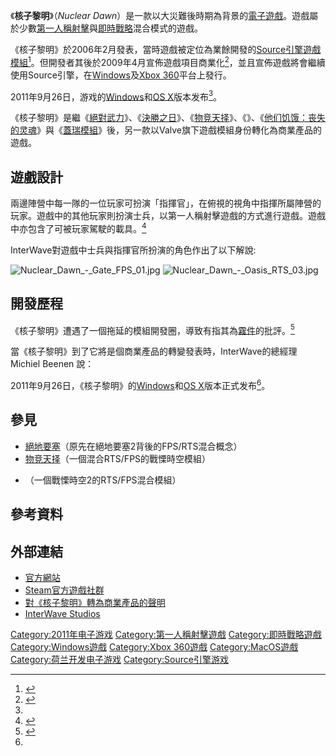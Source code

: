 {{noteTA|G1=Games}}
{{Infobox VG
| title        =
| image = File:Nuclear Dawn - Clocktower Environment 01.png
| caption      = 
| developer    = {{link-en|InterWave Studios|InterWave Studios}}
| designer     = 
| publisher    = InterWave Studios
| distributor  = [[Valve_Corporation|Valve Corporation]]（Steam）
| engine       = [[Source引擎|Source]]
| release      = '''PC/MAC'''<br/>2011年9月26日<ref name="nd_page">{{cite web|url=http://www.nucleardawnthegame.com/node/140|title="Nuclear Dawn website|publisher=[[InterWave_Studios|InterWave Studios]]|accessdate=April 1, 2011|deadurl=yes|archiveurl=https://archive.is/20110401223225/http://www.nucleardawnthegame.com/node/140|archivedate=2011年4月1日}}</ref>
| genre        = [[第一人稱射擊|第一人稱射擊]]<br />[[即時戰略|即時戰略]]
| modes        = [[多人遊戲|多人遊戲]]
| platforms    = [[Microsoft_Windows|Microsoft Windows]]<br />[[OS_X|OS X]]<ref name="featured_features">{{cite web|url=http://www.nucleardawnthegame.com/blog/post/102/nuclear-dawn-fact-sheet-ii-featured-features|title=Nuclear Dawn Fact Sheet II - Featured Features|date=April 9, 2010|publisher=[[InterWave_Studios|InterWave Studios]]|deadurl=yes|archiveurl=https://www.webcitation.org/67PPHoRoW?url=http://www.nucleardawnthegame.com/blog/post/102/nuclear-dawn-fact-sheet-ii-featured-features|archivedate=2012年5月4日}}</ref>
}}

《'''核子黎明'''》（''Nuclear Dawn''）是一款以大災難後時期為背景的[[電子遊戲|電子遊戲]]。遊戲屬於少數[[第一人稱射擊|第一人稱射擊]]與[[即時戰略|即時戰略]]混合模式的遊戲。

《核子黎明》於2006年2月發表，當時遊戲被定位為業餘開發的[[Source引擎|Source引擎]][[遊戲模組|遊戲模組]]<ref name="NDhomepage06">{{cite web|url=http://nuclear-dawn.net/|title=Nuclear Dawn homepage, April 2 2006|accessdate=July 7, 2009|publisher=[[Internet_Archive_Wayback_Machine|Internet Archive Wayback Machine]]|deadurl=yes|archiveurl=https://web.archive.org/web/20060402215102/http://nuclear-dawn.net/|archivedate=2006年4月2日}}</ref>。但開發者其後於2009年4月宣佈遊戲項目商業化<ref name="jobopening_may09">{{cite web|url=http://www.interwavestudios.com/content/104/job-opening-3d-environmentprop-artists|title=Job Opening: 3D Environment/Prop Artists|publisher=[[InterWave_Studios|InterWave Studios]]|date=May 16, 2009|accessdate=July 7, 2009|deadurl=yes|archiveurl=https://web.archive.org/web/20090711200126/http://www.interwavestudios.com/content/104/job-opening-3d-environmentprop-artists|archivedate=2009年7月11日}}</ref>，並且宣佈遊戲將會繼續使用Source引擎，在[[Microsoft_Windows|Windows]]及[[Xbox_360|Xbox 360]]平台上發行。

2011年9月26日，游戏的[[Windows|Windows]]和[[OS_X|OS X]]版本发布<ref name="featured_features"/>。

《核子黎明》是繼《[[絕對武力|絕對武力]]》、《[[決勝之日|決勝之日]]》、《[[物竞天择_(游戏)|物竞天择]]》、《{{link-en|凶船|The Ship}}》、《[[他们饥饿：丧失的灵魂|他们饥饿：丧失的灵魂]]》與《[[蓋瑞模組|蓋瑞模組]]》後，另一款以Valve旗下遊戲模組身份轉化為商業產品的遊戲。

== 遊戲設計 ==

兩邊陣營中每一隊的一位玩家可扮演「指揮官」，在俯視的視角中指揮所屬陣營的玩家。遊戲中的其他玩家則扮演士兵，以第一人稱射擊遊戲的方式進行遊戲。遊戲中亦包含了可被玩家駕駛的載具。<ref name="levdsn_0709">{{cite web|url=http://www.nucleardawnthegame.com/blog/post/9/behind-scenes-level-design-department|title=Behind the scenes of the level design department|publisher=[[InterWave_Studios|InterWave Studios]]|date=July 28, 2009|accessdate=August 15, 2009|deadurl=yes|archiveurl=https://www.webcitation.org/67PPISVTa?url=http://www.nucleardawnthegame.com/blog/post/9/behind-scenes-level-design-department|archivedate=2012年5月4日}}</ref>

InterWave對遊戲中士兵與指揮官所扮演的角色作出了以下解說:

[[File:Nuclear_Dawn_-_Gate_FPS_01.jpg|thumb]]
[[File:Nuclear_Dawn_-_Oasis_RTS_03.jpg|thumb]]
{{cquote|'''戰場上的士兵'''
* 四個獨立兵種，各自有不同的能力與弱點。兵種設計突顯了玩家間互補長短、團隊合作、協力戰術 與及策略高明的重要性。
* 多種武器可以被投入戰場，包含步槍、散彈槍、格林機槍、炸彈和許多其他東西。
* 原來的環境充滿細節而且很適合一場血戰。奪取一個荒廢的日本都市的街道、滲透進俄羅斯的核子設施、或為了幾個後世界末日地點之一的寶藏奮戰。
'''指揮官'''
* 根基於目標的遊戲進行強調協調的戰術。
* 以至於適當地點的建築擴充你的領土，這樣建築就能幫助你的小隊進行征服。由支援建築至砲塔都會重擊你的敵人直至臣服。
* 解開新科技來扭轉局勢。
* 確保資源點安全以投入武器和裝備來援助你的隊伍。|Nuclear Dawn [http://www.moddb.com/games/nuclear-dawn 在ModDB上的介紹頁面]}}

== 開發歷程 ==
《核子黎明》遭遇了一個拖延的模組開發圈，導致有指其為[[霧件|霧件]]的批評。<ref name="nd_vapourware">{{cite web|url=http://ndnuked.blogspot.com|title=Nuclear Dawn Nuked|date=June 1, 2006|accessdate=August 8, 2009|archive-date=2019-07-09|archive-url=https://web.archive.org/web/20190709232608/http://ndnuked.blogspot.com/|dead-url=no}}</ref>

當《核子黎明》到了它將是個商業產品的轉變發表時，InterWave的總經理 Michiel Beenen 說：

{{cquote|這遊戲將會有和往前一樣的概念，除了我們加入的還有原作就有的，再次讓在該模組產品製作的最後幾個月失去的特色重現。作為一個零售的商品，我們並不是要向我們的社群敲詐，然而，有了經濟上的支持，該產品將會比它是免費模組時更有內容，會有你在一個知名遊戲裡夢到的所有好東西。|[http://www.interwavestudios.com/content/100/interwave-studios-starts-nuclear-dawn Michiel Beenen]}}

2011年9月26日，《核子黎明》的[[Windows|Windows]]和[[OS_X|OS X]]版本正式发布<ref name="featured_features"/>。

== 參見 ==
* [[絕地要塞2#起源|絕地要塞]]（原先在絕地要塞2背後的FPS/RTS混合概念） 
* [[物竞天择_(游戏)|物竞天择]]（一個混合RTS/FPS的戰慄時空模組）
* {{link-en|帝国模组|Empires (video game)}}（一個戰慄時空2的RTS/FPS混合模組）

== 參考資料 ==

{{reflist|30em}}

== 外部連結 ==
{{commons category|Nuclear Dawn}}
* [http://www.nucleardawnthegame.com/ 官方網站] {{Wayback|url=http://www.nucleardawnthegame.com/ |date=20210126022426 }}
* [http://steamcommunity.com/games/nucleardawn Steam官方遊戲社群] {{Wayback|url=http://steamcommunity.com/games/nucleardawn |date=20190416065702 }}
* [http://www.interwavestudios.com/forums/nuclear-dawn-news/12419-hello-nuclear-dawn-community.html 對《核子黎明》轉為商業產品的聲明] {{Wayback|url=http://www.interwavestudios.com/forums/nuclear-dawn-news/12419-hello-nuclear-dawn-community.html |date=20090715063120 }}
* [http://www.interwavestudios.com/ InterWave Studios] {{Wayback|url=http://www.interwavestudios.com/ |date=20210127215141 }}

{{DEFAULTSORT:Nuclear Dawn}}
[[Category:2011年电子游戏|Category:2011年电子游戏]]
[[Category:第一人稱射擊遊戲|Category:第一人稱射擊遊戲]]
[[Category:即時戰略遊戲|Category:即時戰略遊戲]]
[[Category:Windows遊戲|Category:Windows遊戲]]
[[Category:Xbox_360遊戲|Category:Xbox 360遊戲]]
[[Category:MacOS遊戲|Category:MacOS遊戲]]
[[Category:荷兰开发电子游戏|Category:荷兰开发电子游戏]]
[[Category:Source引擎游戏|Category:Source引擎游戏]]